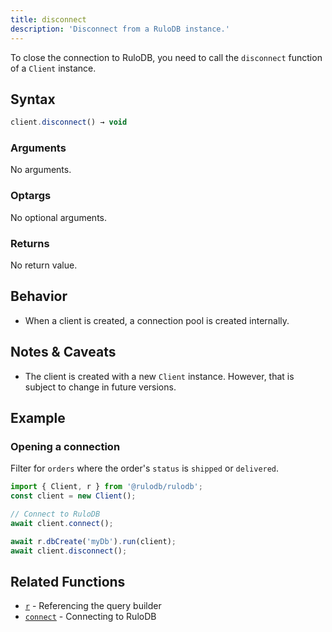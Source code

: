 ```yaml
---
title: disconnect
description: 'Disconnect from a RuloDB instance.'
---
```



To close the connection to RuloDB, you need to call the `disconnect` function of a `Client` instance.

## Syntax

<CodeGroup>

```ts TypeScript
client.disconnect() → void
```

</CodeGroup>

### Arguments

No arguments.

### Optargs

No optional arguments.

### Returns

No return value.

## Behavior

- When a client is created, a connection pool is created internally.

## Notes & Caveats

- The client is created with a new `Client` instance. However, that is subject to change in future versions.

## Example

### Opening a connection

Filter for `orders` where the order's `status` is `shipped` or `delivered`.

<CodeGroup>

```ts TypeScript
import { Client, r } from '@rulodb/rulodb';
const client = new Client();

// Connect to RuloDB
await client.connect();

await r.dbCreate('myDb').run(client);
await client.disconnect();
```

</CodeGroup>

## Related Functions

- [`r`](/sdk/r-root) - Referencing the query builder
- [`connect`](/sdk/connect) - Connecting to RuloDB

<DocumentationFooter />
